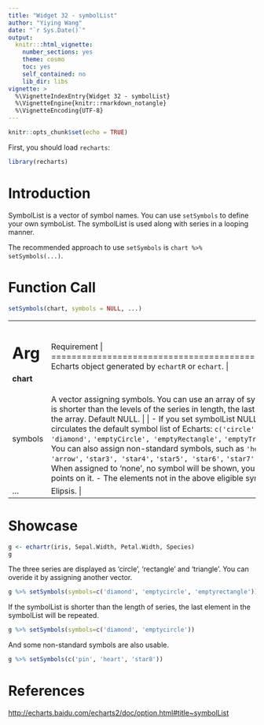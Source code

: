 ---
title: "Widget 32 - symbolList"
author: "Yiying Wang"
date: "`r Sys.Date()`"
output: 
  knitr:::html_vignette:
    number_sections: yes
    theme: cosmo
    toc: yes
    self_contained: no
    lib_dir: libs
vignette: >
  %\VignetteIndexEntry{Widget 32 - symbolList}
  %\VignetteEngine{knitr::rmarkdown_notangle}
  %\VignetteEncoding{UTF-8}
---

```{r setup, include=FALSE}
knitr::opts_chunk$set(echo = TRUE)
```

First, you should load `recharts`:
```{r}
library(recharts)
```

# Introduction

SymbolList is a vector of symbol names. You can use `setSymbols` to define your own symboList. The symbolList is used along with series in a looping manner.

The recommended approach to use `setSymbols` is `chart %>% setSymbols(...)`.

# Function Call

```r
setSymbols(chart, symbols = NULL, ...)
```

+--------------+---------------------------------------------------------------+
|   Arg        |  Requirement                                                |
+==============+===============================================================+
| **chart**    | Echarts object generated by `echartR` or `echart`.  |
+--------------+---------------------------------------------------------------+
| symbols      | A vector assigning symbols. You can use an array of symbols. If the the symbols array is shorter than the levels of the series in length, the last symbol will be used to extend the array. Default NULL. |
|              |               |
|              | - If you set symbolList NULL or leave it unset, the function circulates the default symbol list of Echarts: `c('circle', 'rectangle', 'triangle', 'diamond',` `'emptyCircle', 'emptyRectangle',` `'emptyTriangle', 'emptyDiamond')`.    |
|              | - You can also assign non-standard symbols, such as `'heart', 'droplet',` `'pin', 'arrow',` `'star3', 'star4',` `'star5', 'star6',` `'star7', 'star8',` `'star9'`, etc.  |
|              | - When assigned to 'none', no symbol will be shown, you can thus yield lines without points on it. 
|              | - The elements not in the above eligible symbols list will be eliminated. |
+--------------+---------------------------------------------------------------+
| ...          | Elipsis. |
+--------------+---------------------------------------------------------------+

# Showcase

```{r}
g <- echartr(iris, Sepal.Width, Petal.Width, Species)
g
```

The three series are displayed as 'circle', 'rectangle' and 'triangle'. You can overide it by assigning another vector.

```{r}
g %>% setSymbols(symbols=c('diamond', 'emptycircle', 'emptyrectangle'))
```

If the symbolList is shorter than the length of series, the last element in the symbolList will be repeated.

```{r}
g %>% setSymbols(symbols=c('diamond', 'emptycircle'))
```

And some non-standard symbols are also usable.

```{r}
g %>% setSymbols(c('pin', 'heart', 'star8'))
```

# References

<http://echarts.baidu.com/echarts2/doc/option.html#title~symbolList>
